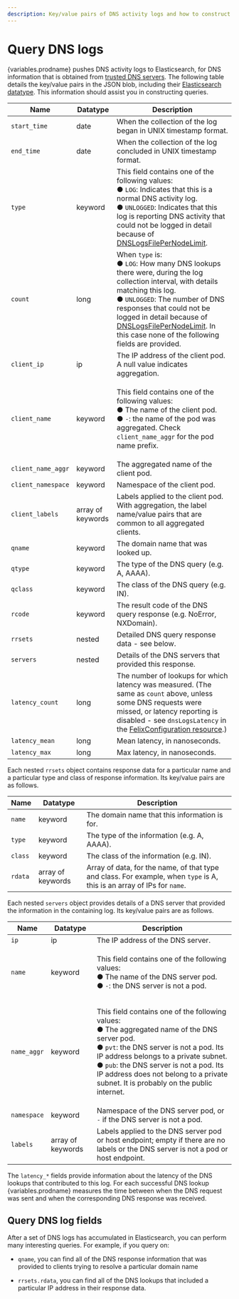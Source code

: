 ```yaml
---
description: Key/value pairs of DNS activity logs and how to construct queries.
---
```



# Query DNS logs

{variables.prodname} pushes DNS activity logs to Elasticsearch, for DNS information that is obtained from [trusted DNS servers](../../../network-policy/domain-based-policy.mdx#trusted-dns-servers). The following table
details the key/value pairs in the JSON blob, including their
[Elasticsearch datatype](https://www.elastic.co/guide/en/elasticsearch/reference/current/mapping-types.html).
This information should assist you in constructing queries.

| Name               | Datatype          | Description                                                                                                                                                                                                                                                                                                                                                                                                       |
| ------------------ | ----------------- | ----------------------------------------------------------------------------------------------------------------------------------------------------------------------------------------------------------------------------------------------------------------------------------------------------------------------------------------------------------------------------------------------------------------- |
| `start_time`       | date              | When the collection of the log began in UNIX timestamp format.                                                                                                                                                                                                                                                                                                                                                    |
| `end_time`         | date              | When the collection of the log concluded in UNIX timestamp format.                                                                                                                                                                                                                                                                                                                                                |
| `type`             | keyword           | This field contains one of the following values:<br/>&#x25cf;&nbsp;<code>LOG</code>: Indicates that this is a normal DNS activity log.<br/>&#x25cf;&nbsp;<code>UNLOGGED</code>: Indicates that this log is reporting DNS activity that could not be logged in detail because of [DNSLogsFilePerNodeLimit](../../../reference/resources/felixconfig.mdx#spec).                                                     |
| `count`            | long              | When `type` is:<br/>&#x25cf;&nbsp;<code>LOG</code>: How many DNS lookups there were, during the log collection interval, with details matching this log.<br/>&#x25cf;&nbsp;<code>UNLOGGED</code>: The number of DNS responses that could not be logged in detail because of [DNSLogsFilePerNodeLimit](../../../reference/resources/felixconfig.mdx#spec). In this case none of the following fields are provided. |
| `client_ip`        | ip                | The IP address of the client pod. A null value indicates aggregation.                                                                                                                                                                                                                                                                                                                                             |
| `client_name`      | keyword           | <p>This field contains one of the following values:<br/>&#x25cf;&nbsp;The name of the client pod.<br/>&#x25cf;&nbsp;<code>-</code>: the name of the pod was aggregated. Check <code>client_name_aggr</code> for the pod name prefix.</p>                                                                                                                                                                          |
| `client_name_aggr` | keyword           | The aggregated name of the client pod.                                                                                                                                                                                                                                                                                                                                                                            |
| `client_namespace` | keyword           | Namespace of the client pod.                                                                                                                                                                                                                                                                                                                                                                                      |
| `client_labels`    | array of keywords | Labels applied to the client pod. With aggregation, the label name/value pairs that are common to all aggregated clients.                                                                                                                                                                                                                                                                                         |
| `qname`            | keyword           | The domain name that was looked up.                                                                                                                                                                                                                                                                                                                                                                               |
| `qtype`            | keyword           | The type of the DNS query (e.g. A, AAAA).                                                                                                                                                                                                                                                                                                                                                                         |
| `qclass`           | keyword           | The class of the DNS query (e.g. IN).                                                                                                                                                                                                                                                                                                                                                                             |
| `rcode`            | keyword           | The result code of the DNS query response (e.g. NoError, NXDomain).                                                                                                                                                                                                                                                                                                                                               |
| `rrsets`           | nested            | Detailed DNS query response data - see below.                                                                                                                                                                                                                                                                                                                                                                     |
| `servers`          | nested            | Details of the DNS servers that provided this response.                                                                                                                                                                                                                                                                                                                                                           |
| `latency_count`    | long              | The number of lookups for which latency was measured. (The same as `count` above, unless some DNS requests were missed, or latency reporting is disabled - see `dnsLogsLatency` in the [FelixConfiguration resource](../../../reference/resources/felixconfig.mdx).)                                                                                                                                              |
| `latency_mean`     | long              | Mean latency, in nanoseconds.                                                                                                                                                                                                                                                                                                                                                                                     |
| `latency_max`      | long              | Max latency, in nanoseconds.                                                                                                                                                                                                                                                                                                                                                                                      |

Each nested `rrsets` object contains response data for a particular name and a particular type and
class of response information. Its key/value pairs are as follows.

| Name    | Datatype          | Description                                                                                                             |
| ------- | ----------------- | ----------------------------------------------------------------------------------------------------------------------- |
| `name`  | keyword           | The domain name that this information is for.                                                                           |
| `type`  | keyword           | The type of the information (e.g. A, AAAA).                                                                             |
| `class` | keyword           | The class of the information (e.g. IN).                                                                                 |
| `rdata` | array of keywords | Array of data, for the name, of that type and class. For example, when `type` is A, this is an array of IPs for `name`. |

Each nested `servers` object provides details of a DNS server that provided the information in the
containing log. Its key/value pairs are as follows.

| Name        | Datatype          | Description                                                                                                                                                                                                                                                                                                                                                                                   |
| ----------- | ----------------- | --------------------------------------------------------------------------------------------------------------------------------------------------------------------------------------------------------------------------------------------------------------------------------------------------------------------------------------------------------------------------------------------- |
| `ip`        | ip                | The IP address of the DNS server.                                                                                                                                                                                                                                                                                                                                                             |
| `name`      | keyword           | <p>This field contains one of the following values:<br/>&#x25cf;&nbsp;The name of the DNS server pod.<br/>&#x25cf;&nbsp;<code>-</code>: the DNS server is not a pod.</p>                                                                                                                                                                                                                      |
| `name_aggr` | keyword           | <p>This field contains one of the following values:<br/>&#x25cf;&nbsp;The aggregated name of the DNS server pod.<br/>&#x25cf;&nbsp;<code>pvt</code>: the DNS server is not a pod. Its IP address belongs to a private subnet.<br/>&#x25cf;&nbsp;<code>pub</code>: the DNS server is not a pod. Its IP address does not belong to a private subnet. It is probably on the public internet.</p> |
| `namespace` | keyword           | Namespace of the DNS server pod, or `-` if the DNS server is not a pod.                                                                                                                                                                                                                                                                                                                       |
| `labels`    | array of keywords | Labels applied to the DNS server pod or host endpoint; empty if there are no labels or the DNS server is not a pod or host endpoint.                                                                                                                                                                                                                                                          |

The `latency_*` fields provide information about the latency of the DNS lookups that contributed to
this log. For each successful DNS lookup {variables.prodname} measures the time between when the DNS
request was sent and when the corresponding DNS response was received.

## Query DNS log fields

After a set of DNS logs has accumulated in Elasticsearch, you can perform many interesting queries. For example, if you query on:

- `qname`, you can find all of the DNS response information that was provided to clients trying to resolve a particular domain name

- `rrsets.rdata`, you can find all of the DNS lookups that included a particular IP address in their response data.
